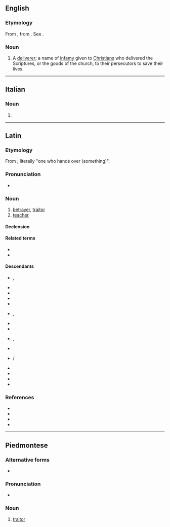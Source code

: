 ==English==

===Etymology===
From {{der|en|la|traditor||betrayer}}, from {{m|la|trado||I hand over}}. See {{m|en|traitor}}.

===Noun===
{{en-noun|s|traditores}}

# A [[deliverer]]; a name of [[infamy]] given to [[Christian]]s who delivered the Scriptures, or the goods of the church, to their persecutors to save their lives.
#: {{rfquotek|Milner}}

{{Webster 1913}}

----

==Italian==

===Noun===
{{head|it|noun|g=m|invariable}}

# {{apocopic form of|traditore|lang=it}}

----

==Latin==

===Etymology===
From {{m|la|trādō||give up, hand over}}; literally "one who hands over (something)".

===Pronunciation===
* {{la-IPA|trāditor}}

===Noun===
{{la-noun|trāditor|trāditōris|m|third}}

# [[betrayer]], [[traitor]]
# [[teacher]]

====Declension====
{{la-decl-3rd|trāditor}}

====Related terms====
* {{l|la|traditio|trāditiō}}
* {{l|la|traditrix|trāditrīx|female traitor, betrayer; female teacher}}

====Descendants====
{{top2}}
* {{desc|sq|tradhtar}}, {{l|sq|tradhëtar}}
* {{desc|br|treitour}}
* {{desc|ca|traïdor}}
* {{desc|nl|treiteren}}
* {{desc|en|traitor}}
* {{desc|fr|traitre}}, {{l|fr|traître}}
* {{desc|ht|trèt}}
* {{desc|it|traditore}}
* {{desc|oc|traïdor}}, {{l|oc|traite}}
* {{desc|pro|trachor}}
* {{desc|pms|traditor}}/{{l|pms|traditur}}
* {{desc|pt|traidor}}
* {{desc|es|traidor}}
* {{desc|ro|trădător}}
* {{desc|wa|traite}}
{{bottom}}

===References===
* {{R:L&S}}
* {{R:Elementary Lewis}}
* {{R:du Cange}}
* {{R:Gaffiot}}

----

==Piedmontese==

===Alternative forms===
* {{alter|pms|traditur}}

===Pronunciation===
* {{IPA|/tradiˈtur/|lang=pms}}

===Noun===
{{head|pms|noun|g=m|plural|traditor}}

# [[traitor]]